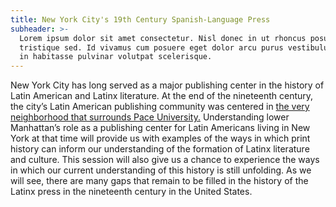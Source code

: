 ```yaml
---
title: New York City's 19th Century Spanish-Language Press
subheader: >-
  Lorem ipsum dolor sit amet consectetur. Nisl donec in ut rhoncus posuere diam
  tristique sed. Id vivamus cum posuere eget dolor arcu purus vestibulum. Eget
  in habitasse pulvinar volutpat scelerisque.
---
```


New York City has long served as a major publishing center in the history of Latin American and Latinx literature. At the end of the nineteenth century, the city’s Latin American publishing community was centered in [the very neighborhood that surrounds Pace University.](https://g.page/pace-university-new-york?share) Understanding lower Manhattan’s role as a publishing center for Latin Americans living in New York at that time will provide us with examples of the ways in which print history can inform our understanding of the formation of Latinx literature and culture. This session will also give us a chance to experience the ways in which our current understanding of this history is still unfolding. As we will see, there are many gaps that remain to be filled in the history of the Latinx press in the nineteenth century in the United States.
